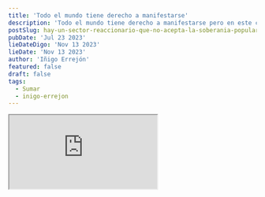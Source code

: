 ```yaml
---
title: 'Todo el mundo tiene derecho a manifestarse'
description: 'Todo el mundo tiene derecho a manifestarse pero en este caso lo que está sucediendo es que hay un sector reaccionario que no acepta la soberanía popular, pero se van a tener que acostumbrar a ella'
postSlug: hay-un-sector-reaccionario-que-no-acepta-la-soberania-popular
pubDate: 'Jul 23 2023'
lieDateDigo: 'Nov 13 2023'
lieDate: 'Nov 13 2023'
author: 'Iñigo Errejón'
featured: false
draft: false
tags:
  - Sumar
  - inigo-errejon
---
```



<VideoBlocks>
	<div slot="before">
		<Iframe
			src="https://youtube.com/embed/Ewo9iizMNM8?si=MPANc1WQr8lPR7q9"
			title="El PSN no pactará con Bildu"
		/>
		<h3>La soberanía popular reside aquí, no en ninguna sala</h3>
	</div>
	<div slot="after">
		<Iframe
			src="https://www.youtube.com/embed/Da98Hds_dVc?si=SN5e9E7Zqcsaiou1"
			title="Hay un sector reaccionario que no acepta la soberanía popular"
		/>
		<h3>Todo el mundo tiene derecho a manifestarse</h3>
    <p>Hay un sector reaccionario que no acepta la soberanía popular</p>
	</div>
</VideoBlocks>

<Timeline>
  <TimelineItem title="El ministro I" date="8 noviembre 2023">
    <p>
      Lorem Ipsum is simply dummy text of the printing and typesetting
      industry. Lorem Ipsum has been the industry's standard dummy text
      ever since the 1500s, when an unknown printer took a galley of type
      and scrambled it to make a type specimen book. It has survived not
      only five centuries, but also the leap into electroni
    </p>
  </TimelineItem>
</Timeline>
